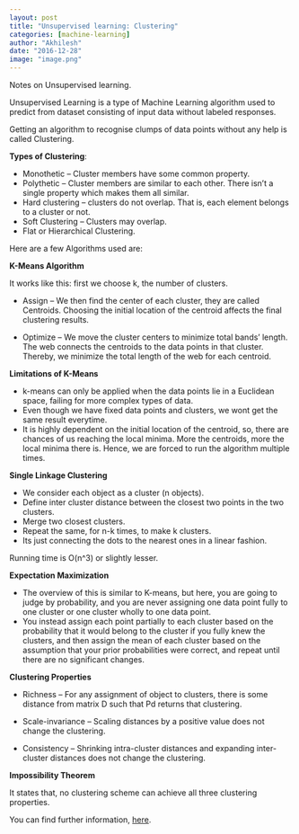 ```yaml
---
layout: post
title: "Unsupervised learning: Clustering"
categories: [machine-learning]
author: "Akhilesh"
date: "2016-12-28"
image: "image.png"
---
```


Notes on Unsupervised learning.

Unsupervised Learning is a type of Machine Learning algorithm used to predict from dataset consisting of input data without labeled responses.

Getting an algorithm to recognise clumps of data points without any help is called Clustering. 

**Types of Clustering**:

- Monothetic – Cluster members have some common property.
- Polythetic – Cluster members are similar to each other. There isn’t a single property which makes them all similar.
- Hard clustering – clusters do not overlap.  That is, each element belongs to a cluster or not.
- Soft Clustering – Clusters may overlap.
- Flat or Hierarchical Clustering.

Here are a few Algorithms used are:

**K-Means Algorithm**

It works like this: first we choose k, the number of clusters.

- Assign – We then find the center of each cluster, they are called Centroids. Choosing the initial location of the centroid affects the final clustering results.

- Optimize – We move the cluster centers to minimize total bands’ length. The web connects the centroids to the data points in that cluster. Thereby, we minimize the total length of the web for each centroid.

**Limitations of K-Means**

- k-means can only be applied when the data points lie in a Euclidean space, failing for more complex types of data.
- Even though we have fixed data points and clusters, we wont get the same result everytime.
- It is highly dependent on the initial location of the centroid, so, there are chances of us reaching the local minima. More the centroids, more the local minima there is. Hence, we are forced to run the algorithm multiple times.

**Single Linkage Clustering**

- We consider each object as a cluster (n objects).
- Define inter cluster distance between the closest two points in the two clusters.
- Merge two closest clusters.
- Repeat the same, for n-k times, to make k clusters.
- Its just connecting the dots to the nearest ones in a linear fashion.

Running time is O(n^3) or slightly lesser.

**Expectation Maximization**

- The overview of this is similar to K-means, but here, you are going to judge by probability, and you are never assigning one data point fully to one cluster or one cluster wholly to one data point.
- You instead assign each point partially to each cluster based on the probability that it would belong to the cluster if you fully knew the clusters, and then assign the mean of each cluster based on the assumption that your prior probabilities were correct, and repeat until there are no significant changes.

**Clustering Properties**


- Richness – For any assignment of object to clusters, there is some distance from matrix D such that Pd returns that clustering.

- Scale-invariance – Scaling distances by a positive value does not change the clustering.

- Consistency – Shrinking intra-cluster distances and expanding inter-cluster distances does not change the clustering.

**Impossibility Theorem**

It states that, no clustering scheme can achieve all three clustering properties.

You can find further information, [here](https://www.cs.cornell.edu/home/kleinber/nips15.pdf).

